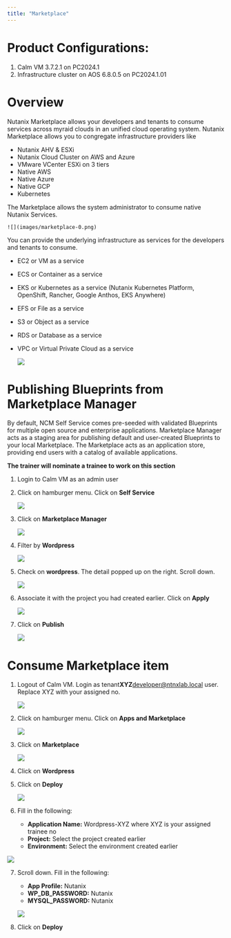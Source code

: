 ```yaml
---
title: "Marketplace"
---
```


# Product Configurations:

1.  Calm VM 3.7.2.1 on PC2024.1
2.  Infrastructure cluster on AOS 6.8.0.5 on PC2024.1.01

# Overview

Nutanix Marketplace allows your developers and tenants to consume services across myraid clouds in an unified cloud
operating system.  Nutanix Marketplace allows you to congregate infrastructure providers like

- Nutanix AHV & ESXi 
- Nutanix Cloud Cluster on AWS and Azure 
- VMware VCenter ESXi on 3 tiers 
- Native AWS
- Native Azure 
- Native GCP
- Kubernetes

The Marketplace allows the system administrator to consume native Nutanix Services.

    ![](images/marketplace-0.png)

You can provide the underlying infrastructure as services for the developers and tenants to consume.

- EC2 or VM as a service
- ECS or Container as a service
- EKS or Kubernetes as a service (Nutanix Kubernetes Platform, OpenShift, Rancher, Google Anthos, EKS Anywhere)
- EFS or File as a service
- S3 or Object as a service
- RDS or Database as a service
- VPC or Virtual Private Cloud as a service

  ![](images/marketplace-6.png)

# Publishing Blueprints from Marketplace Manager

By default, NCM Self Service comes pre-seeded with validated Blueprints for multiple open source and enterprise applications. Marketplace Manager acts as a
staging area for publishing default and user-created Blueprints to your local Marketplace. The Marketplace acts as an application store,
providing end users with a catalog of available applications.

**The trainer will nominate a trainee to work on this section**

1.  Login to Calm VM as an admin user

2.  Click on hamburger menu.  Click on **Self Service**

    ![](images/appswitcher-self-service.png)

3.  Click on **Marketplace Manager**

    ![](images/marketplace-1.png)

4. Filter by **Wordpress**

    ![](images/marketplace-2.png)

5.  Check on **wordpress**.  The detail popped up on the right.  Scroll down.

    ![](images/marketplace-3.png)

6.  Associate it with the project you had created earlier.  Click on **Apply**

    ![](images/marketplace-4.png)

7.  Click on **Publish**

    ![](images/marketplace-5.png)

# Consume Marketplace item

1.  Logout of Calm VM.  Login as tenant**XYZ**developer@ntnxlab.local user.  Replace XYZ with your assigned no.

    ![](images/marketplace-launch-1.png)

2.  Click on hamburger menu.  Click on **Apps and Marketplace**

    ![](images/marketplace-launch-2.png)

3.  Click on **Marketplace**

    ![](images/marketplace-launch-3.png)

4.  Click on **Wordpress**

5.  Click on **Deploy**

    ![](images/marketplace-launch-4.png)

6.  Fill in the following:

    - **Application Name:** Wordpress-XYZ where XYZ is your assigned trainee no
    - **Project:** Select the project created earlier
    - **Environment:** Select the environment created earlier

   ![](images/marketplace-launch-5.png)

7.  Scroll down.  Fill in the following:

    - **App Profile:** Nutanix
    - **WP_DB_PASSWORD:** Nutanix
    - **MYSQL_PASSWORD:** Nutanix

    ![](images/marketplace-launch-6.png)

8.  Click on **Deploy**


 








